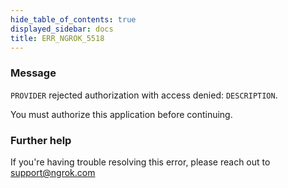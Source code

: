 ```yaml
---
hide_table_of_contents: true
displayed_sidebar: docs
title: ERR_NGROK_5518
---
```


### Message

`PROVIDER` rejected authorization with access denied: `DESCRIPTION`.

You must authorize this application before continuing.

<ErrorDetails />

### Further help

If you're having trouble resolving this error, please reach out to [support@ngrok.com](mailto:support@ngrok.com?subject=Help%20with%20ERR_NGROK_5518)
